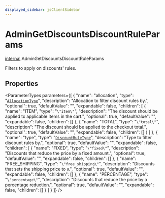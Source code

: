```yaml
---
displayed_sidebar: jsClientSidebar
---
```



# AdminGetDiscountsDiscountRuleParams

[internal](../../modules/internal.mdx).AdminGetDiscountsDiscountRuleParams

Filters to apply on discounts' rules.

## Properties

<ParameterTypes parameters={[
  {
    "name": "allocation",
    "type": "[`AllocationType`](../enums/internal.internal.AllocationType.mdx)",
    "description": "Allocation to filter discount rules by.",
    "optional": true,
    "defaultValue": "",
    "expandable": false,
    "children": [
      {
        "name": "ITEM",
        "type": "``\"item\"``",
        "description": "The discount should be applied to applicable items in the cart.",
        "optional": true,
        "defaultValue": "",
        "expandable": false,
        "children": []
      },
      {
        "name": "TOTAL",
        "type": "``\"total\"``",
        "description": "The discount should be applied to the checkout total.",
        "optional": true,
        "defaultValue": "",
        "expandable": false,
        "children": []
      }
    ]
  },
  {
    "name": "type",
    "type": "[`DiscountRuleType`](../enums/internal.internal.DiscountRuleType.mdx)",
    "description": "Type to filter discount rules by.",
    "optional": true,
    "defaultValue": "",
    "expandable": false,
    "children": [
      {
        "name": "FIXED",
        "type": "``\"fixed\"``",
        "description": "Discounts that reduce the price by a fixed amount.",
        "optional": true,
        "defaultValue": "",
        "expandable": false,
        "children": []
      },
      {
        "name": "FREE_SHIPPING",
        "type": "``\"free_shipping\"``",
        "description": "Discounts that sets the shipping price to `0`.",
        "optional": true,
        "defaultValue": "",
        "expandable": false,
        "children": []
      },
      {
        "name": "PERCENTAGE",
        "type": "``\"percentage\"``",
        "description": "Discounts that reduce the price by a percentage reduction.",
        "optional": true,
        "defaultValue": "",
        "expandable": false,
        "children": []
      }
    ]
  }
]} />
